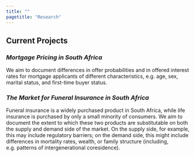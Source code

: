 ---
title: ""
pagetitle: "Research"
---

## Current Projects

### _Mortgage Pricing in South Africa_

We aim to document differences in offer probabilities and in offered interest rates for mortgage applicants of different characteristics, e.g. age, sex, marital status, and first-time buyer status.

### _The Market for Funeral Insurance in South Africa_

Funeral insurance is a widely purchased product in South Africa, while life insurance is purchased by only a small minority of consumers. We aim to document the extent to which these two products are substitutable on both the supply and demand side of the market. On the supply side, for example, this may include regulatory barriers; on the demand side, this might include differences in mortality rates, wealth, or family structure (including, e.g. patterns of intergenerational coresidence).